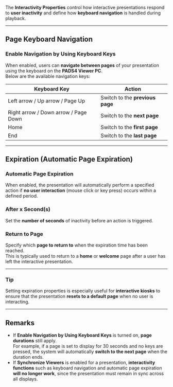 
The **Interactivity Properties** control how interactive presentations respond to **user inactivity** and define how **keyboard navigation** is handled during playback.

---

## **Page Keyboard Navigation**

### **Enable Navigation by Using Keyboard Keys**
When enabled, users can **navigate between pages** of your presentation using the keyboard on the **PADS4 Viewer PC**.  
Below are the available navigation keys:

| Keyboard Key                          | Action                                           |
|--------------------------------------|--------------------------------------------------|
| Left arrow / Up arrow / Page Up       | Switch to the **previous page**                  |
| Right arrow / Down arrow / Page Down  | Switch to the **next page**                      |
| Home                                  | Switch to the **first page**                     |
| End                                   | Switch to the **last page**                      |

---

## **Expiration (Automatic Page Expiration)**

### **Automatic Page Expiration**
When enabled, the presentation will automatically perform a specified action if **no user interaction** (mouse click or key press) occurs within a defined period.

### **After x Second(s)**
Set the **number of seconds** of inactivity before an action is triggered.

### **Return to Page**
Specify which **page to return to** when the expiration time has been reached.  
This is typically used to return to a **home** or **welcome** page after a user has left the interactive presentation.

---

### **Tip**
Setting expiration properties is especially useful for **interactive kiosks** to ensure that the presentation **resets to a default page** when no user is interacting.

---

## **Remarks**

- If **Enable Navigation by Using Keyboard Keys** is turned on, **page durations** still apply.  
  For example, if a page is set to display for 30 seconds and no keys are pressed, the system will automatically **switch to the next page** when the duration ends.
- If **Synchronize Viewers** is enabled for a presentation, **interactivity functions** such as keyboard navigation and automatic page expiration **will no longer work**, since the presentation must remain in sync across all displays.


